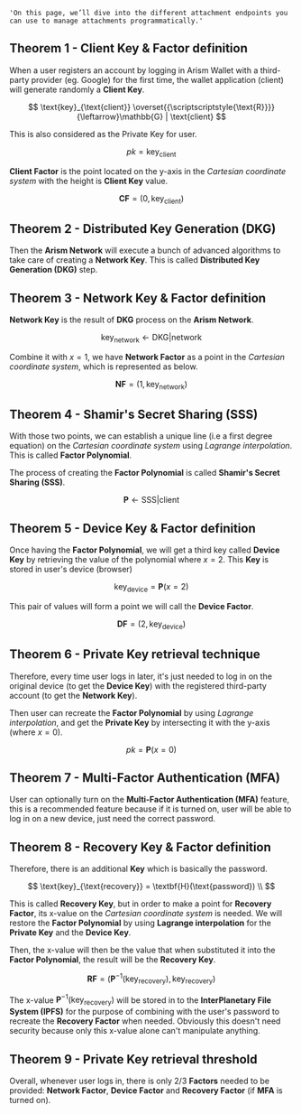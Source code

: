     'On this page, we’ll dive into the different attachment endpoints you can use to manage attachments programmatically.'

## Theorem 1 - Client Key & Factor definition

When a user registers an account by logging in Arism Wallet with a third-party provider (eg. Google) for the first time, the wallet application (client) will generate randomly a **Client Key**.

$$
\text{key}_{\text{client}} \overset{{\scriptscriptstyle{\text{R}}}}{\leftarrow}\mathbb{G} | \text{client}
$$

This is also considered as the Private Key for user.

$$
pk = \text{key}_{\text{client}}
$$

**Client Factor** is the point located on the y-axis in the _Cartesian coordinate system_ with the height is **Client Key** value.

$$
\textbf{CF} = (0, \text{key}_{\text{client}})
$$

## Theorem 2 - Distributed Key Generation (DKG)

Then the **Arism Network** will execute a bunch of advanced algorithms to take care of creating a **Network Key**. This is called **Distributed Key Generation (DKG)** step.

## Theorem 3 - Network Key & Factor definition

**Network Key** is the result of **DKG** process on the **Arism Network**.

$$
\text{key}_{\text{network}} \leftarrow \text{DKG} | \text{network}
$$

Combine it with $x = 1$, we have **Network Factor** as a point in the _Cartesian coordinate system_, which is represented as below.

$$
\textbf{NF} = (1, \text{key}_{\text{network}})
$$

## Theorem 4 - Shamir's Secret Sharing (SSS)

With those two points, we can establish a unique line (i.e a first degree equation) on the _Cartesian coordinate system_ using _Lagrange interpolation_. This is called **Factor Polynomial**.

The process of creating the **Factor Polynomial** is called **Shamir's Secret Sharing (SSS)**.

$$
\textbf{P} \leftarrow \text{SSS}|\text{client}
$$

## Theorem 5 - Device Key & Factor definition

Once having the **Factor Polynomial**, we will get a third key called **Device Key** by retrieving the value of the polynomial where $x = 2$. This **Key** is stored in user's device (browser)

$$
\text{key}_{\text{device}} = \textbf{P}(x = 2)
$$

This pair of values will form a point we will call the **Device Factor**.

$$
\textbf{DF} = (2, \text{key}_{\text{device}})
$$

## Theorem 6 - Private Key retrieval technique

Therefore, every time user logs in later, it's just needed to log in on the original device (to get the **Device Key**) with the registered third-party account (to get the **Network Key**).

Then user can recreate the **Factor Polynomial** by using _Lagrange interpolation_, and get the **Private Key** by intersecting it with the y-axis (where $x = 0$).

$$
pk = \textbf{P}(x = 0)
$$

## Theorem 7 - Multi-Factor Authentication (MFA)

User can optionally turn on the **Multi-Factor Authentication (MFA)** feature, this is a recommended feature because if it is turned on, user will be able to log in on a new device, just need the correct password.

## Theorem 8 - Recovery Key & Factor definition

Therefore, there is an additional **Key** which is basically the password.

$$
\text{key}_{\text{recovery}} = \textbf{H}(\text{password}) \\
$$

This is called **Recovery Key**, but in order to make a point for **Recovery Factor**, its x-value on the _Cartesian coordinate system_ is needed. We will restore the **Factor Polynomial** by using **Lagrange interpolation** for the **Private Key** and the **Device Key**.

Then, the x-value will then be the value that when substituted it into the **Factor Polynomial**, the result will be the **Recovery Key**.

$$
\textbf{RF} = \left(\textbf{P}^{-1}(\text{key}_{\text{recovery}}), \text{key}_{\text{recovery}}\right)
$$

The x-value $\textbf{P}^{-1}(\text{key}_{\text{recovery}})$ will be stored in to the **InterPlanetary File System (IPFS)** for the purpose of combining with the user's password to recreate the **Recovery Factor** when needed. Obviously this doesn't need security because only this x-value alone can't manipulate anything.

## Theorem 9 - Private Key retrieval threshold

Overall, whenever user logs in, there is only 2/3 **Factors** needed to be provided: **Network Factor**, **Device Factor** and **Recovery Factor** (if **MFA** is turned on).
